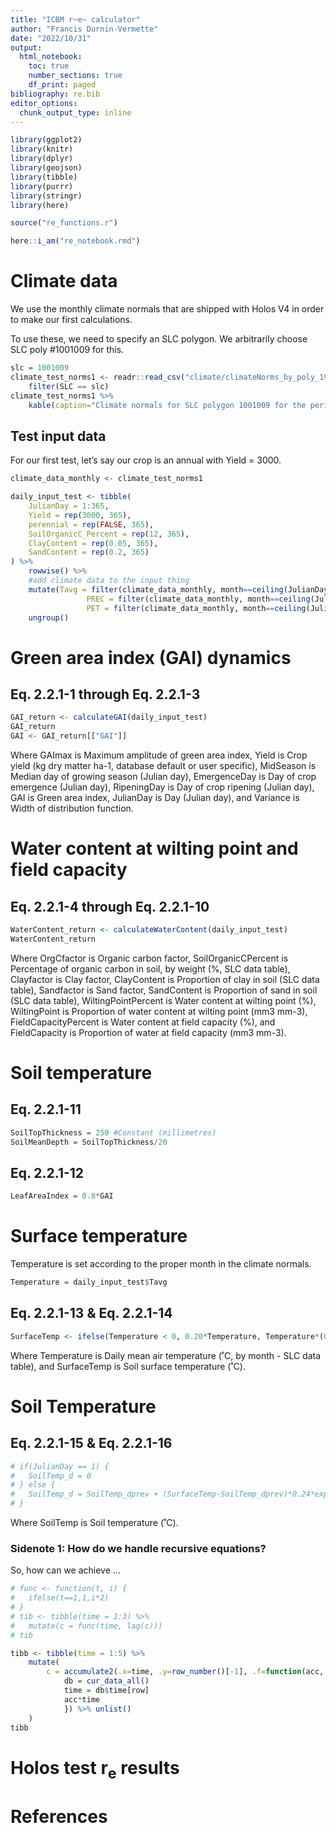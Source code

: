 ```yaml
---
title: "ICBM r~e~ calculator"
author: "Francis Durnin-Vermette"
date: "2022/10/31"
output:
  html_notebook:
    toc: true
    number_sections: true
    df_print: paged
bibliography: re.bib
editor_options:
  chunk_output_type: inline
---
```


```r
library(ggplot2)
library(knitr)
library(dplyr)
library(geojson)
library(tibble)
library(purrr)
library(stringr)
library(here)

source("re_functions.r")

here::i_am("re_notebook.rmd")
```

# Climate data
We use the monthly climate normals that are shipped with Holos V4 in order to make our first calculations.

To use these, we need to specify an SLC polygon.
We arbitrarily choose SLC poly #1001009 for this.
```r
slc = 1001009
climate_test_norms1 <- readr::read_csv("climate/climateNorms_by_poly_1980_2010.csv") %>%
	filter(SLC == slc)
climate_test_norms1 %>%
	kable(caption="Climate normals for SLC polygon 1001009 for the period 1980 - 2010.")
```

## Test input data
For our first test, let's say our crop is an annual with Yield = 3000.
```r
climate_data_monthly <- climate_test_norms1

daily_input_test <- tibble(
	JulianDay = 1:365,
	Yield = rep(3000, 365),
	perennial = rep(FALSE, 365),
	SoilOrganicC_Percent = rep(12, 365),
	ClayContent = rep(0.05, 365),
	SandContent = rep(0.2, 365)
) %>%
	rowwise() %>%
	#add climate data to the input thing
	mutate(Tavg = filter(climate_data_monthly, month==ceiling(JulianDay/30.4375))$Tavg,
				 PREC = filter(climate_data_monthly, month==ceiling(JulianDay/30.4375))$PREC,
				 PET = filter(climate_data_monthly, month==ceiling(JulianDay/30.4375))$PET) %>%
	ungroup()
```



# Green area index (GAI) dynamics

## Eq. 2.2.1-1 through Eq. 2.2.1-3
```r
GAI_return <- calculateGAI(daily_input_test)
GAI_return
GAI <- GAI_return[["GAI"]]
```

Where
GAImax is Maximum amplitude of green area index, 
Yield is Crop yield (kg dry matter ha-1, database default or user specific),
MidSeason is Median day of growing season (Julian day),
EmergenceDay is Day of crop emergence (Julian day),
RipeningDay is Day of crop ripening (Julian day),
GAI is Green area index,
JulianDay is Day (Julian day), and
Variance is Width of distribution function.

# Water content at wilting point and field capacity

## Eq. 2.2.1-4 through Eq. 2.2.1-10
```r
WaterContent_return <- calculateWaterContent(daily_input_test)
WaterContent_return
```

Where
OrgCfactor is Organic carbon factor,
SoilOrganicCPercent is Percentage of organic carbon in soil, by weight (%, SLC data table),
Clayfactor is Clay factor,
ClayContent is Proportion of clay in soil (SLC data table),
Sandfactor is Sand factor,
SandContent is Proportion of sand in soil (SLC data table),
WiltingPointPercent is Water content at wilting point (%),
WiltingPoint is Proportion of water content at wilting point (mm3 mm-3),
FieldCapacityPercent is Water content at field capacity (%), and
FieldCapacity is Proportion of water at field capacity (mm3 mm-3).


# Soil temperature

## Eq. 2.2.1-11
```r
SoilTopThickness = 250 #Constant (millimetres)
SoilMeanDepth = SoilTopThickness/20
```
## Eq. 2.2.1-12
```r
LeafAreaIndex = 0.8*GAI 
```

# Surface temperature
Temperature is set according to the proper month in the climate normals.
```r
Temperature = daily_input_test$Tavg
```

##  Eq. 2.2.1-13 & Eq. 2.2.1-14
```r
SurfaceTemp <- ifelse(Temperature < 0, 0.20*Temperature, Temperature*(0.95+0.05*exp(-0.4*(LeafAreaIndex-3))))
```

Where
Temperature is Daily mean air temperature (˚C, by month - SLC data table), and
SurfaceTemp is Soil surface temperature (˚C).

# Soil Temperature

## Eq. 2.2.1-15 & Eq. 2.2.1-16
```r
# if(JulianDay == 1) {
# 	SoilTemp_d = 0
# } else {
# 	SoilTemp_d = SoilTemp_dprev + (SurfaceTemp-SoilTemp_dprev)*0.24*exp(-SoilMeanDepth*0.0174)*exp(-0.15*GAI)
# }

```

Where
SoilTemp is Soil temperature (˚C).

### Sidenote 1: How do we handle recursive equations?
So, how can we achieve ...
```r
# func <- function(t, i) {
# 	ifelse(t==1,1,i*2)
# }
# tib <- tibble(time = 1:3) %>%
# 	mutate(c = func(time, lag(c)))
# tib

tibb <- tibble(time = 1:5) %>%
	mutate(
		c = accumulate2(.x=time, .y=row_number()[-1], .f=function(acc, nxt, row) {
			db = cur_data_all()
			time = db$time[row]
			acc*time
			}) %>% unlist()
	)
tibb
```

<!-- Test weather data is from the NASA POWER database for a latitude and longitude approximately equal to the location of Ottawa Central Experimental Farm (45.3875035,-75.7113529 according to google maps) -->
<!-- ```{r} -->
<!-- climate_test_wheat1 <- readr::read_file("nasa_climate_data_lat_45.0024867523983_long_-74.9998855590822") %>% -->
<!-- 	as.geojson -->
<!-- zz <- tibble(climate_test_wheat1) -->
<!-- geo_pretty(climate_test_wheat1) -->
<!-- ``` -->

# Holos test r~e~ results


<!-- ```{r results = "asis"} -->
<!-- results_test_wheat1 <- readr::read_csv("wheat1.csv", skip=1) -->

<!-- table_test_wheat1 <- results_test_wheat1%>% -->
<!-- 	select(Farm, Field, Year, Crop, `Yield (kg ha^-1)`, `Moisture content (%)`, `Tillage type`, -->
<!-- 				 `Climate Factor (re_crop)`, `Tillage Factor (r_c)`, `Management factor (r_e)`) %>% -->
<!-- 	kable(caption="Holos results for the wheat1 test farm.") -->
<!-- table_test_wheat1 -->
<!-- ``` -->


# References
